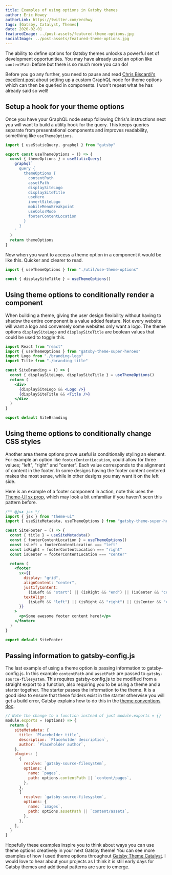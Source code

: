 ```yaml
---
title: Examples of using options in Gatsby themes
author: Eric Howey
authorLink: https://twitter.com/erchwy
tags: [Gatsby, Catalyst, Themes]
date: 2020-02-01
featuredImage: ../post-assets/featured-theme-options.jpg
socialImage: ../post-assets/featured-theme-options.jpg
---
```


The ability to define options for Gatsby themes unlocks a powerful set of development opportunities. You may have already used an option like `contentPath` before but there is so much more you can do!

Before you go any further, you need to pause and read [Chris Biscardi's excellent post](https://www.christopherbiscardi.com/post/applying-theme-options-using-custom-configuration-nodes/) about setting up a custom GraphQL node for theme options which can then be queried in components. I won't repeat what he has already said so well!

## Setup a hook for your theme options

Once you have your GraphQL node setup following Chris's instructions next you will want to build a utility hook for the query. This keeps queries separate from presentational components and improves readability, something like `useThemeOptions`.

```jsx
import { useStaticQuery, graphql } from "gatsby"

export const useThemeOptions = () => {
  const { themeOptions } = useStaticQuery(
    graphql`
      query {
        themeOptions {
          contentPath
          assetPath
          displaySiteLogo
          displaySiteTitle
          useHero
          invertSiteLogo
          mobileMenuBreakpoint
          useColorMode
          footerContentLocation
        }
      }
    `
  )
  return themeOptions
}
```

Now when you want to access a theme option in a component it would be like this. Quicker and clearer to read.

```jsx
import { useThemeOptions } from "./util/use-theme-options"

const { displaySiteTitle } = useThemeOptions()
```

## Using theme options to conditionally render a component

When building a theme, giving the user design flexibility without having to shadow the entire component is a value added feature. Not every website will want a logo and conversely some websites only want a logo. The theme options `displaySiteLogo` and `displaySiteTitle` are boolean values that could be used to toggle this.

```jsx
import React from "react"
import { useThemeOptions } from "gatsby-theme-super-heroes"
import Logo from "./branding-logo"
import Title from "./branding-title"

const SiteBranding = () => {
  const { displaySiteLogo, displaySiteTitle } = useThemeOptions()
  return (
    <div>
      {displaySiteLogo && <Logo />}
      {displaySiteTitle && <Title />}
    </div>
  )
}

export default SiteBranding
```

## Using theme options to conditionally change CSS styles

Another area theme options prove useful is conditionally styling an element. For example an option like `footerContentLocation`, could allow for three values; "left", "right" and "center". Each value corresponds to the alignment of content in the footer. In some designs having the footer content centered makes the most sense, while in other designs you may want it on the left side.

Here is an example of a footer component in action, note this uses the [Theme-UI sx prop](https://theme-ui.com/sx-prop), which may look a bit unfamiliar if you haven't seen this pattern before.

```jsx
/** @jsx jsx */
import { jsx } from "theme-ui"
import { useSiteMetadata, useThemeOptions } from "gatsby-theme-super-heroes"

const SiteFooter = () => {
  const { title } = useSiteMetadata()
  const { footerContentLocation } = useThemeOptions()
  const isLeft = footerContentLocation === "left"
  const isRight = footerContentLocation === "right"
  const isCenter = footerContentLocation === "center"

  return (
    <footer
      sx={{
        display: "grid",
        alignContent: "center",
        justifyContent:
          (isLeft && "start") || (isRight && "end") || (isCenter && "center"),
        textAlign:
          (isLeft && "left") || (isRight && "right") || (isCenter && "center"),
      }}
    >
      <p>Some awesome footer content here!</p>
    </footer>
  )
}

export default SiteFooter
```

## Passing information to gatsby-config.js

The last example of using a theme option is passing information to gatsby-config.js. In this example `contentPath` and `assetPath` are passed to `gatsby-source-filesystem`. This requires gatsby-config.js to be modified from a straight export to a function, also requiring you to be using a theme and a starter together. The starter passes the information to the theme. It is a good idea to ensure that these folders exist in the starter otherwise you will get a build error, Gatsby explains how to do this in the [theme conventions doc](https://www.gatsbyjs.org/docs/themes/conventions/#initializing-required-directories).

```js
// Note the change to a function instead of just module.exports = {}
module.exports = (options) => {
  return {
    siteMetadata: {
      title: `Placeholder title`,
      description: `Placeholder description`,
      author: `Placeholder author`,
    },
    plugins: [
      {
        resolve: `gatsby-source-filesystem`,
        options: {
          name: `pages`,
          path: options.contentPath || `content/pages`,
        },
      },
      {
        resolve: `gatsby-source-filesystem`,
        options: {
          name: `images`,
          path: options.assetPath || `content/assets`,
        },
      },
    ],
  }
}
```

Hopefully these examples inspire you to think about ways you can use theme options creatively in your next Gatsby theme! You can see more examples of how I used theme options throughout [Gatsby Theme Catalyst](https://github.com/ehowey/gatsby-theme-catalyst). I would love to hear about your projects as I think it is still early days for Gatsby themes and additional patterns are sure to emerge.
